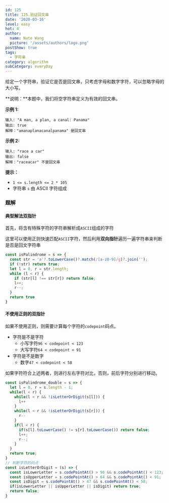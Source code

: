 ```yaml
---
id: 125
title: 125.验证回文串
date: '2020-03-16'
level: easy
hot: 4
author:
  name: Nate Wang
  picture: '/assets/authors/logo.png'
postShow: true
tags:
  - 字符串
category: algorithm
subCategory: everyDay
---
```



给定一个字符串，验证它是否是回文串，只考虑字母和数字字符，可以忽略字母的大小写。

**说明：**本题中，我们将空字符串定义为有效的回文串。

**示例 1:**

```
输入: "A man, a plan, a canal: Panama"
输出: true
解释："amanaplanacanalpanama" 是回文串
```

**示例 2:**

```
输入: "race a car"
输出: false
解释："raceacar" 不是回文串
```

**提示：**

- `1 <= s.length <= 2 * 105`
- 字符串 `s` 由 ASCII 字符组成

### 题解

#### 典型解法双指针

首先，将含有特殊字符的字符串解析成`ASCII`组成的字符

这里可以使用正则快速匹配`ASCII`字符，然后利用**双向指针**遍历一遍字符串来判断是否是回文字符串

```js
const isPalindrome = s => {
  const str = 'a'?.toLowerCase()?.match(/[a-z0-9]/g)?.join('');
  if (!str) return true;
  let l = 0, r = str.length;
  while (l < r) {
    if (str[l] !== str[r]) return false;
    l++;
    r--;
  }
  return true
}
```

#### 不使用正则的双指针

如果不使用正则，则需要计算每个字符的`codepoint`码点。

- 字符是不是字符
  - 小写字符`96 < codepoint < 123`
  - 大写字符`64 < codepoint < 91`
- 字符是不是数字
  - 数字`47 < codepoint < 58`

如果字符符合上述两者，则进行左右字符对比，否则，前后字符分别进行移动。

```js
const isPalindrome_double = s => {
  let l = 0, r = s.length - 1;
  while(l < r) {
    while(l < r && !isLetterOrDigit(s[l])) {
      l++
    }
    while(l < r && !isLetterOrDigit(s[r])) {
      r--
    }
    if(l < r) {
      if(s[l].toLowerCase() != s[r].toLowerCase()) return false;
      l++;
      r--;
    }
  }
  return true;
}
// 判断字符的码点
const isLetterOrDigit = (s) => {
  const isLowerLetter = s.codePointAt() > 96 && s.codePointAt() < 123;
  const isUpperLetter = s.codePointAt() > 64 && s.codePointAt() < 91;
  const isDigit = s.codePointAt() > 47 && s.codePointAt() < 58;
  if(isLowerLetter || isUpperLetter || isDigit) return true;
  return false;
}
```

